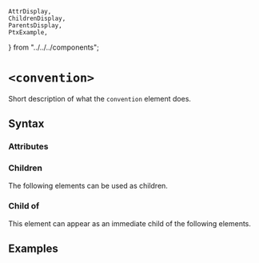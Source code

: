     AttrDisplay,
    ChildrenDisplay,
    ParentsDisplay,
    PtxExample,
} from "../../../components";

# `<convention>`

Short description of what the `convention` element does.

## Syntax

### Attributes

<AttrDisplay name="convention" />

### Children

The following elements can be used as children.

<ChildrenDisplay name="convention" />

### Child of

This element can appear as an immediate child of the following elements.

<ParentsDisplay name="convention" />

## Examples

    
